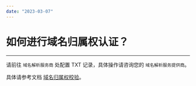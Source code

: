 ```yaml
---
date: "2023-03-07"
---
```

# 如何进行域名归属权认证？

- - -

请前往 `域名解析服务商` 处配置 TXT 记录，具体操作请咨询您的 `域名解析服务提供商`。 

具体请参考文档 [域名归属权校验](https://doc-zh.zego.im/article/16138)。